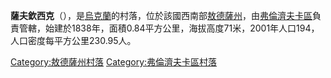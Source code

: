 {{expand|time=2016-09-04T03:28:13+00:00}}
{{unreferenced|time=2016-09-04T03:28:13+00:00}}
{{coord|47|13|15|N|29|50|30|E|scale:30000|display=title}}

'''薩夫欽西克'''（{{lang-uk|Савчинське}}），是[[烏克蘭|烏克蘭]]的村落，位於該國西南部[[敖德薩州|敖德薩州]]，由[[弗倫濟夫卡區|弗倫濟夫卡區]]負責管轄，始建於1838年，面積0.84平方公里，海拔高度71米，2001年人口194，人口密度每平方公里230.95人。

{{DEFAULTSORT:Савчинське}}
[[Category:敖德薩州村落|Category:敖德薩州村落]]
[[Category:弗倫濟夫卡區村落|Category:弗倫濟夫卡區村落]]


{{Odessa-geo-stub}}